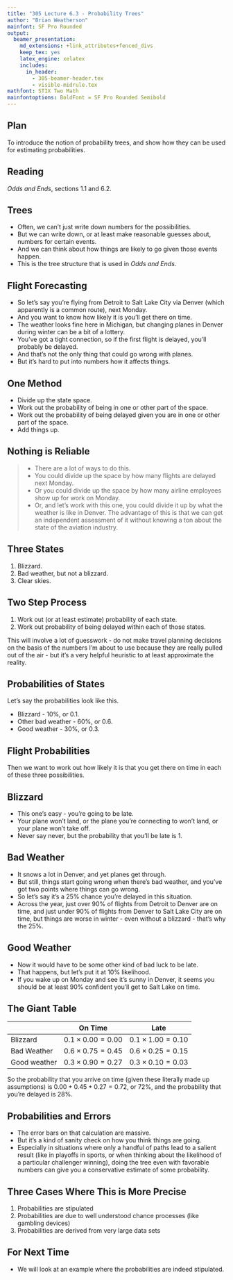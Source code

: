 ```yaml
---
title: "305 Lecture 6.3 - Probability Trees"
author: "Brian Weatherson"
mainfont: SF Pro Rounded
output:
  beamer_presentation:
    md_extensions: +link_attributes+fenced_divs
    keep_tex: yes
    latex_engine: xelatex
    includes:
      in_header: 
        - 305-beamer-header.tex
        - visible-midrule.tex
mathfont: STIX Two Math
mainfontoptions: BoldFont = SF Pro Rounded Semibold
---
```


## Plan

To introduce the notion of probability trees, and show how they can be used for estimating probabilities.

## Reading

_Odds and Ends_, sections 1.1 and 6.2. 

## Trees

- Often, we can't just write down numbers for the possibilities.
- But we can write down, or at least make reasonable guesses about, numbers for certain events.
- And we can think about how things are likely to go given those events happen.
- This is the tree structure that is used in _Odds and Ends_.

## Flight Forecasting

- So let's say you're flying from Detroit to Salt Lake City via Denver (which apparently is a common route), next Monday.
- And you want to know how likely it is you'll get there on time. 
- The weather looks fine here in Michigan, but changing planes in Denver during winter can be a bit of a lottery.
- You've got a tight connection, so if the first flight is delayed, you'll probably be delayed.
- And that's not the only thing that could go wrong with planes.
- But it's hard to put into numbers how it affects things.

## One Method

- Divide up the state space.
- Work out the probability of being in one or other part of the space.
- Work out the probability of being delayed given you are in one or other part of the space.
- Add things up.

## Nothing is Reliable

> - There are a lot of ways to do this.
> - You could divide up the space by how many flights are delayed next Monday.
> - Or you could divide up the space by how many airline employees show up for work on Monday.
> - Or, and let's work with this one, you could divide it up by what the weather is like in Denver. The advantage of this is that we can get an independent assessment of it without knowing a ton about the state of the aviation industry.

## Three States

1. Blizzard.
2. Bad weather, but not a blizzard.
3. Clear skies.

## Two Step Process

1. Work out (or at least estimate) probability of each state.
2. Work out probability of being delayed within each of those states.

This will involve a lot of guesswork - do not make travel planning decisions on the basis of the numbers I'm about to use because they are really pulled out of the air - but it's a very helpful heuristic to at least approximate the reality.

## Probabilities of States

Let's say the probabilities look like this.

- Blizzard - 10%, or 0.1.
- Other bad weather - 60%, or 0.6.
- Good weather  - 30%, or 0.3.

## Flight Probabilities

Then we want to work out how likely it is that you get there on time in each of these three possibilities.

## Blizzard

- This one's easy - you're going to be late. 
- Your plane won't land, or the plane you're connecting to won't land, or your plane won't take off.
- Never say never, but the probability that you'll be late is 1.

## Bad Weather

- It snows a lot in Denver, and yet planes get through.
- But still, things start going wrong when there's bad weather, and you've got two points where things can go wrong.
- So let's say it's a 25% chance you're delayed in this situation.
- Across the year, just over 90% of flights from Detroit to Denver are on time, and just under 90% of flights from Denver to Salt Lake City are on time, but things are worse in winter - even without a blizzard - that's why the 25%.


## Good Weather

- Now it would have to be some other kind of bad luck to be late.
- That happens, but let's put it at 10% likelihood.
- If you wake up on Monday and see it's sunny in Denver, it seems you should be at least 90% confident you'll get to Salt Lake on time.


## The Giant Table

                                     On Time                Late
---------------------------- -------------------------- ---------------------------
Blizzard                      $0.1 \times 0.00 = 0.00$   $0.1 \times 1.00 = 0.10$
Bad Weather                   $0.6 \times 0.75 = 0.45$   $0.6 \times 0.25 = 0.15$
Good weather                  $0.3 \times 0.90 = 0.27$   $0.3 \times 0.10 = 0.03$
  
So the probability that you arrive on time (given these literally made up assumptions) is $0.00 + 0.45 + 0.27 = 0.72$, or 72%, and the probability that you're delayed is 28%.

## Probabilities and Errors

- The error bars on that calculation are massive.
- But it's a kind of sanity check on how you think things are going.
- Especially in situations where only a handful of paths lead to a salient result (like in playoffs in sports, or when thinking about the likelihood of a particular challenger winning), doing the tree even with favorable numbers can give you a conservative estimate of some probability.

## Three Cases Where This is More Precise

1. Probabilities are stipulated
2. Probabilities are due to well understood chance processes (like gambling devices)
3. Probabilities are derived from very large data sets

## For Next Time

- We will look at an example where the probabilities are indeed stipulated.